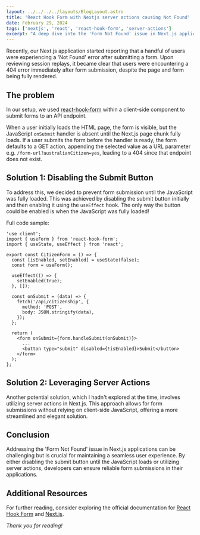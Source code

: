 ```yaml
---
layout: ../../../../layouts/BlogLayout.astro
title: 'React Hook Form with Nextjs server actions causing Not Found'
date: February 29, 2024
tags: ['nextjs', 'react', 'react-hook-form', 'server-actions']
excerpt: "A deep dive into the 'Form Not Found' issue in Next.js applications using React Hook Form, and how to resolve it effectively."
---
```


Recently, our Next.js application started reporting that a handful of users were experiencing a 'Not Found'
error after submitting a form. Upon reviewing session replays, it became clear that users were encountering a
404 error immediately after form submission, despite the page and form being fully rendered.

## The problem

In our setup, we used [react-hook-form](https://react-hook-form.com/) within a client-side component to
submit forms to an API endpoint.

When a user initially loads the HTML page, the form is visible, but the JavaScript `onSubmit` handler is absent
until the Next.js page chunk fully loads. If a user submits the form before the handler is ready, the form defaults
to a GET action, appending the selected value as a URL parameter e.g. `/form-url?australianCitizen=yes`,
leading to a 404 since that endpoint does not exist.

## **Solution 1: Disabling the Submit Button**

To address this, we decided to prevent form submission until the JavaScript was fully loaded.
This was achieved by disabling the submit button initially and then enabling it using the `useEffect` hook.
The only way the button could be enabled is when the JavaScript was fully loaded!

Full code sample:

```JSX
'use client';
import { useForm } from 'react-hook-form';
import { useState, useEffect } from 'react';

export const CitizenForm = () => {
  const [isEnabled, setEnabled] = useState(false);
  const form = useForm();

  useEffect(() => {
    setEnabled(true);
  }, []);

  const onSubmit = (data) => {
    fetch('/api/citizenship', {
      method: 'POST',
      body: JSON.stringify(data),
    });
  };

  return (
    <form onSubmit={form.handleSubmit(onSubmit)}>
      ...
      <button type="submit" disabled={!isEnabled}>Submit</button>
    </form>
  );
};
```

## **Solution 2: Leveraging Server Actions**

Another potential solution, which I hadn't explored at the time, involves utilizing
server actions in Next.js. This approach allows for form submissions without relying
on client-side JavaScript, offering a more streamlined and elegant solution.

## Conclusion

Addressing the 'Form Not Found' issue in Next.js applications can be challenging but is crucial for maintaining a seamless user experience. By either disabling the submit button until the JavaScript loads or utilizing server actions, developers can ensure reliable form submissions in their applications.

## **Additional Resources**

For further reading, consider exploring the official documentation for 
[React Hook Form](https://react-hook-form.com/) and [Next.js](https://nextjs.org/docs).

_Thank you for reading!_
